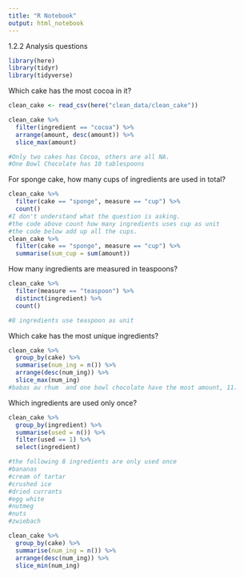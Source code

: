 ```yaml
---
title: "R Notebook"
output: html_notebook
---
```

1.2.2 Analysis questions

```r
library(here)
library(tidyr)
library(tidyverse)
```
Which cake has the most cocoa in it?
```r
clean_cake <- read_csv(here("clean_data/clean_cake"))

clean_cake %>% 
  filter(ingredient == "cocoa") %>%
  arrange(amount, desc(amount)) %>% 
  slice_max(amount)

#Only two cakes has Cocoa, others are all NA.
#One Bowl Chocolate has 10 tablespoons 
```

For sponge cake, how many cups of ingredients are used in total?
```r
clean_cake %>% 
  filter(cake == "sponge", measure == "cup") %>% 
  count()
#I don't understand what the question is asking. 
#the code above count how many ingredients uses cup as unit 
#the code below add up all the cups.
clean_cake %>% 
  filter(cake == "sponge", measure == "cup") %>% 
  summarise(sum_cup = sum(amount))
```

How many ingredients are measured in teaspoons?
```r
clean_cake %>% 
  filter(measure == "teaspoon") %>% 
  distinct(ingredient) %>% 
  count()

#8 ingredients use teaspoon as unit 
```

Which cake has the most unique ingredients?
```r
clean_cake %>% 
  group_by(cake) %>% 
  summarise(num_ing = n()) %>% 
  arrange(desc(num_ing)) %>% 
  slice_max(num_ing)
#babas au rhum  and one bowl chocolate have the most amount, 11.
```

Which ingredients are used only once?
```r
clean_cake %>% 
  group_by(ingredient) %>% 
  summarise(used = n()) %>% 
  filter(used == 1) %>% 
  select(ingredient)

#the following 8 ingredients are only used once
#bananas				
#cream of tartar				
#crushed ice				
#dried currants				
#egg white				
#nutmeg				
#nuts				
#zwiebach
```

```r
clean_cake %>% 
  group_by(cake) %>% 
  summarise(num_ing = n()) %>% 
  arrange(desc(num_ing)) %>% 
  slice_min(num_ing)
```

